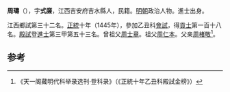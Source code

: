 '''周璹'''（{{bd|1417年||？}}），字'''式廉'''，江西吉安府吉水縣人，民籍。[[明朝|明朝]]政治人物。進士出身。

江西鄉試第三十二名。[[正统_(年号)|正統]]十年（1445年），參加乙丑科[[會試|會試]]，得[[貢士|貢士]]第一百十八名。[[殿試|殿試]]登[[進士|進士]]第三甲第五十三名。曾祖父[[周士章|周士章]]。祖父[[周仁本|周仁本]]。父亲[[周楮敬|周楮敬]]<ref>《天一阁藏明代科举录选刊·登科录》（《正統十年乙丑科殿試金榜》）</ref>。

==参考==
{{reflist}}
{{明朝人物小作品}}
{{正統十年乙丑科殿試金榜}}